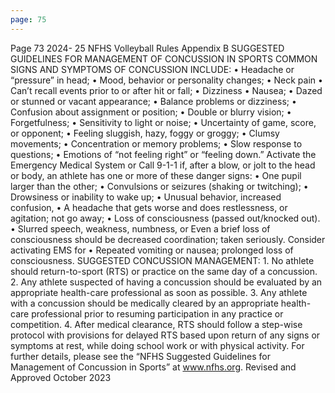 ```yaml
---
page: 75
---
```


Page 73 2024- 25 NFHS Volleyball Rules Appendix B SUGGESTED GUIDELINES FOR MANAGEMENT OF CONCUSSION IN SPORTS COMMON SIGNS AND SYMPTOMS OF CONCUSSION INCLUDE: • Headache or “pressure” in head; • Mood, behavior or personality changes; • Neck pain • Can’t recall events prior to or after hit or fall; • Dizziness • Nausea; • Dazed or stunned or vacant appearance; • Balance problems or dizziness; • Confusion about assignment or position; • Double or blurry vision; • Forgetfulness; • Sensitivity to light or noise; • Uncertainty of game, score, or opponent; • Feeling sluggish, hazy, foggy or groggy; • Clumsy movements; • Concentration or memory problems; • Slow response to questions; • Emotions of “not feeling right” or “feeling down.” Activate the Emergency Medical System or Call 9-1-1 if, after a blow, or jolt to the head or body, an athlete has one or more of these danger signs: • One pupil larger than the other; • Convulsions or seizures (shaking or twitching); • Drowsiness or inability to wake up; • Unusual behavior, increased confusion, • A headache that gets worse and does restlessness, or agitation; not go away; • Loss of consciousness (passed out/knocked out). • Slurred speech, weakness, numbness, or Even a brief loss of consciousness should be decreased coordination; taken seriously. Consider activating EMS for • Repeated vomiting or nausea; prolonged loss of consciousness. SUGGESTED CONCUSSION MANAGEMENT: 1. No athlete should return-to-sport (RTS) or practice on the same day of a concussion. 2. Any athlete suspected of having a concussion should be evaluated by an appropriate health-care professional as soon as possible. 3. Any athlete with a concussion should be medically cleared by an appropriate health-care professional prior to resuming participation in any practice or competition. 4. After medical clearance, RTS should follow a step-wise protocol with provisions for delayed RTS based upon return of any signs or symptoms at rest, while doing school work or with physical activity. For further details, please see the “NFHS Suggested Guidelines for Management of Concussion in Sports” at www.nfhs.org. Revised and Approved October 2023